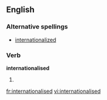 ==English==
===Alternative spellings===
*[[internationalized]]
===Verb===
'''internationalised'''
# {{past of|[[internationalise]]}}

[[fr:internationalised]]
[[vi:internationalised]]